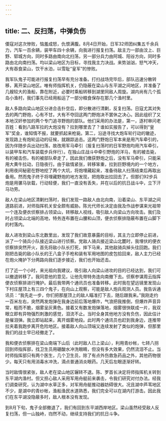 ```yaml
---
---
---
```

title: 二、反扫荡，中弹负伤
---




倭寇对这次惨败，恼羞成怒，仇恨满腹。8月4日开始，日军32师团纠集五千余兵力，汽车一百余辆，装甲车四十余辆，向我进行报复扫荡。敌主力一部由汶上、巨野、郓城方向，同时多路由南向北扫荡，另一部分兵力由阿城、阳谷方向，同时多路由北向南扫荡。均以梁山地区为目标，寻找我主力决战。来势汹汹，怒气冲天，大有吞食梁山，饮干水泊，以雪耻“皇军”的惨败。

我军队鬼子可能进行报复扫荡早有充分准备。打扫战场完毕后，部队迅速分散转移，离开梁山地区。唯有师指挥机关，仍隐蔽在梁山与东平湖之间地区，并准备了几艘较大的渔船，靠在附近，必要时乘船转移到湖里同敌人周旋。湖内尚有几个孤岛小渔村，我们事先已经用船运了一部分粮食保存在那几个渔村里。

敌人多路向梁山地区分进合击扑空后，即分散进行清剿，反复扫荡。日寇尤其对失去的两门野炮，心有不甘。大有不夺回这两门野炮决不罢休之决心。因此组织了又本地汉奸参加的两个专门追寻野炮的部队。他们采用的办法是，第一，逐村审问老百姓：看到八路军拉的大炮没有？拉到哪里去了？谁如实报告了，可以得到“皇军”奖金，谁知情不报，就要抓起来枪毙。第二，沿途寻找大炮车轮行动的辙迹，发现路上有炮轮运动的征候，就跟踪追击。这两门野炮日军本来是用汽车牵引的，因为伴随步兵出动扫荡，故改用军马牵引（报复扫荡时的日军野炮均用汽车牵引，以装甲车和汽车装载步兵伴行）。在独山庄战斗中牵引野炮的洋马，有的被击毙，有的被击伤，有的被部队牵走了，因此我们缴获野炮之后，没有军马牵引，只能采用大黄牛拉动，日隐夜行。由于敌情紧张，转移笨重，拉到巨野境内的一个地方，利用夜间秘密在野地挖了两个大坑，将炮埋藏起来，准备待敌人扫荡结束后再取出备用。然而鬼子终于将埋藏野炮的地方发现，把炮取出拉回去了。但那们92步兵炮是用骡马驮载，行动轻便，我们一直没有丢失，并在以后的抗日战斗中，立下汗马功劳。

敌人在梁山地区清剿扫荡时，我们发现一路敌人由北向南，沿着梁山、东平湖之间道路前进，对师指挥机关安全颇有威胁。陈光代师长决定由我及作战参谋来光祖带一个连及便衣侦察排占领梁山，转移敌人视线，吸引敌人向梁山方向攻击。我们及时占领梁山北端的高地，特务连布置在山腰和山顶，便衣侦察排隐蔽布置在山脚下的村落内。

敌人进攻到梁山东北数里出，发现了我们故意暴露的目标，其主力立即停止前进，派了一个骑兵小队接近梁山进行侦察。党敌人骑兵接近梁山北麓时，我埋伏的便衣侦察排突然开火，首先将敌小队长打死，摔下马来，其他敌骑兵掉头往回跑。我们刚把击毙的敌小队长的王八盒子手枪和装有军用地图的皮包拾回来，敌人主力已经在炮火掩护下分两路向我们逐步接近，我们也开始还击。

打了近一个小时，来光祖向我建议，吸引敌人向梁山进攻的目的已经达到，我们可以撤退转移了。我同意他的意见，让他先带特务连向南撤下去。侦察参谋周云指挥便衣侦察排进行掩护。最后我带两个通讯员也准备转移。此时我在望远镜里发现山下村庄屋顶上有三四个鬼子，在向山上观察，可能是敌人炮兵观测人员。我告诉通讯员：“我先走一步，你们把那屋顶上的敌人瞄准打下去，随后跟我来。”我刚走约一百米左右，突然两发炮弹在我身边前后落地爆炸，气浪把我推倒，但爆炸声音异常，粗而不脆，烟雾呈灰黄色。接着又有数发炮弹落地，烟雾很快联成一片，我双眼立即有异物强烈刺激的感觉，泪流不止。当时全身其他地方没有负伤，因此估计是催泪弹。我立即站起来，离开烟雾地段。此时两个通讯员也赶到我身边，连推带拉夹着我跑步离开危险地区。接着敌人向山顶端又连续发射了类似的炮弹，但那里我们的战士早已经撤走了。

我和便衣侦察排在梁山南端下山后（此时敌人已上梁山），利用青纱帐，七转八拐回到师指挥部，找卫生员用硼酸水冲洗眼睛，但没有多大效果，仍然流泪不止。当时师指挥部只有两个医生，几个卫生员，除了有点外伤救急药品之外，其他药物很少。每天只有用消毒水冲洗，滴点普通消炎眼药。几天后左眼逐渐好转。

当时敌情很紧张，敌人老在梁山地区辗转不退。陈、罗首长决定将师指挥机关转到东平湖内渔村。但又担心敌人采用军用舟艇前来袭击，令我们研究对付办法。经我们调查研究，认为湖中水草正多，对军用舟艇推动器妨碍很大。况且湖中芦苇地区不少，是湖中的青纱帐，渔船渔民水道熟悉，我们完全可以在湖内打游击。因此我们在东平湖没隐蔽多时，敌人根本没有发现。

到8月下旬，鬼子全部撤退了，我们有回到东平湖西岸地区。梁山虽然经受敌人反复扫荡，但一山独峙，岿然不动，继续支持我们的抗日斗争。